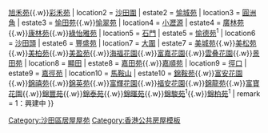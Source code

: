 {{香港居屋屋苑
| district = 沙田區
| location1 = [[火炭]]
| estate1 = [[穗禾苑]]{{.w}}[[旭禾苑]]{{.w}}[[彩禾苑]]
| location2 = [[沙田圍]]
| estate2 = [[愉城苑]]
| location3 = [[圓洲角]]
| estate3 = [[愉田苑]]{{.w}}[[愉翠苑]]
| location4 = [[小瀝源]]
| estate4 = [[廣林苑]]{{.w}}[[康林苑]]{{.w}}[[綠怡雅苑]]
| location5 = [[石門_(香港)|石門]]
| estate5 = [[愉德苑]]<sup>1</sup>
| location6 = [[沙田頭]]
| estate6 = [[豐盛苑]]
| location7 = [[大圍]]
| estate7 = [[美城苑]]{{.w}}[[美松苑]]{{.w}}[[美柏苑]]{{.w}}[[美盈苑]]{{.w}}[[海福花園]]{{.w}}[[富嘉花園]]{{.w}}[[雲叠花園]]{{.w}}[[景田苑]]
| location8 = [[顯田]]
| estate8 = [[嘉田苑]]{{.w}}[[嘉順苑]]
| location9 = [[徑口]]
| estate9 = [[嘉徑苑]]
| location10 = [[馬鞍山新市鎮|馬鞍山]]
| estate10 = [[錦鞍苑]]{{.w}}[[富安花園]]{{.w}}[[耀安邨|錦禧苑]]{{.w}}[[錦英苑]]{{.w}}[[富輝花園]]{{.w}}[[福安花園]]{{.w}}[[錦龍苑]]{{.w}}[[富寶花園]]{{.w}}[[錦豐苑]]{{.w}}[[錦泰苑]]{{.w}}[[錦暉苑]]{{.w}}[[錦駿苑]]<sup>1</sup>{{.w}}[[錦柏苑]]<sup>1</sup>
| remark = 1：興建中
}}<includeonly>[[Category:沙田區居屋屋苑]]</includeonly><noinclude>[[Category:香港公共房屋模板]]</noinclude>